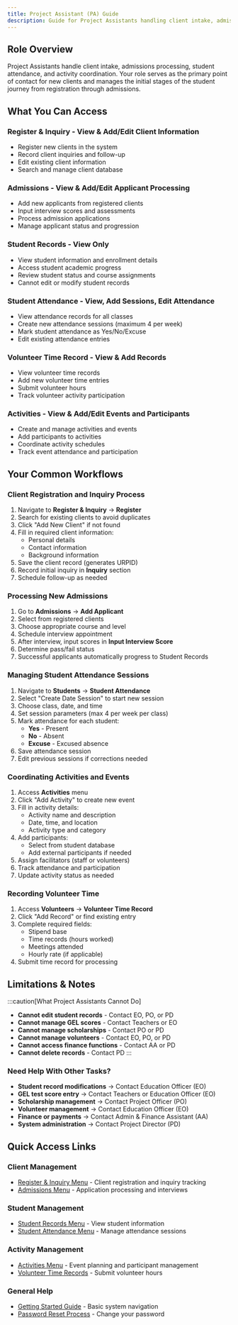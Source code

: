 ```yaml
---
title: Project Assistant (PA) Guide
description: Guide for Project Assistants handling client intake, admissions, student attendance, and activity coordination
---
```


## Role Overview

Project Assistants handle client intake, admissions processing, student attendance, and activity coordination. Your role serves as the primary point of contact for new clients and manages the initial stages of the student journey from registration through admissions.

## What You Can Access

### **Register & Inquiry** - View & Add/Edit Client Information
- Register new clients in the system
- Record client inquiries and follow-up
- Edit existing client information
- Search and manage client database

### **Admissions** - View & Add/Edit Applicant Processing
- Add new applicants from registered clients
- Input interview scores and assessments
- Process admission applications
- Manage applicant status and progression

### **Student Records** - View Only
- View student information and enrollment details
- Access student academic progress
- Review student status and course assignments
- Cannot edit or modify student records

### **Student Attendance** - View, Add Sessions, Edit Attendance
- View attendance records for all classes
- Create new attendance sessions (maximum 4 per week)
- Mark student attendance as Yes/No/Excuse
- Edit existing attendance entries

### **Volunteer Time Record** - View & Add Records
- View volunteer time records
- Add new volunteer time entries
- Submit volunteer hours
- Track volunteer activity participation

### **Activities** - View & Add/Edit Events and Participants
- Create and manage activities and events
- Add participants to activities
- Coordinate activity schedules
- Track event attendance and participation

## Your Common Workflows

### Client Registration and Inquiry Process

1. Navigate to **Register & Inquiry** → **Register**
2. Search for existing clients to avoid duplicates
3. Click "Add New Client" if not found
4. Fill in required client information:
   - Personal details
   - Contact information
   - Background information
5. Save the client record (generates URPID)
6. Record initial inquiry in **Inquiry** section
7. Schedule follow-up as needed

### Processing New Admissions

1. Go to **Admissions** → **Add Applicant**
2. Select from registered clients
3. Choose appropriate course and level
4. Schedule interview appointment
5. After interview, input scores in **Input Interview Score**
6. Determine pass/fail status
7. Successful applicants automatically progress to Student Records

### Managing Student Attendance Sessions

1. Navigate to **Students** → **Student Attendance**
2. Select "Create Date Session" to start new session
3. Choose class, date, and time
4. Set session parameters (max 4 per week per class)
5. Mark attendance for each student:
   - **Yes** - Present
   - **No** - Absent
   - **Excuse** - Excused absence
6. Save attendance session
7. Edit previous sessions if corrections needed

### Coordinating Activities and Events

1. Access **Activities** menu
2. Click "Add Activity" to create new event
3. Fill in activity details:
   - Activity name and description
   - Date, time, and location
   - Activity type and category
4. Add participants:
   - Select from student database
   - Add external participants if needed
5. Assign facilitators (staff or volunteers)
6. Track attendance and participation
7. Update activity status as needed

### Recording Volunteer Time

1. Access **Volunteers** → **Volunteer Time Record**
2. Click "Add Record" or find existing entry
3. Complete required fields:
   - Stipend base
   - Time records (hours worked)
   - Meetings attended
   - Hourly rate (if applicable)
4. Submit time record for processing

## Limitations & Notes

:::caution[What Project Assistants Cannot Do]
- **Cannot edit student records** - Contact EO, PO, or PD
- **Cannot manage GEL scores** - Contact Teachers or EO
- **Cannot manage scholarships** - Contact PO or PD
- **Cannot manage volunteers** - Contact EO, PO, or PD
- **Cannot access finance functions** - Contact AA or PD
- **Cannot delete records** - Contact PD
:::

### Need Help With Other Tasks?

- **Student record modifications** → Contact Education Officer (EO)
- **GEL test score entry** → Contact Teachers or Education Officer (EO)
- **Scholarship management** → Contact Project Officer (PO)
- **Volunteer management** → Contact Education Officer (EO)
- **Finance or payments** → Contact Admin & Finance Assistant (AA)
- **System administration** → Contact Project Director (PD)

## Quick Access Links

### Client Management
- [Register & Inquiry Menu](/uep/menus/register-inquiry) - Client registration and inquiry tracking
- [Admissions Menu](/uep/menus/admissions) - Application processing and interviews

### Student Management
- [Student Records Menu](/uep/menus/students#student-records-section) - View student information
- [Student Attendance Menu](/uep/menus/students#student-attendance-section) - Manage attendance sessions

### Activity Management
- [Activities Menu](/uep/menus/activities) - Event planning and participant management
- [Volunteer Time Records](/uep/menus/volunteers#volunteer-time-record-section) - Submit volunteer hours

### General Help
- [Getting Started Guide](/uep/getting-started) - Basic system navigation
- [Password Reset Process](/uep/getting-started#password-reset-process) - Change your password